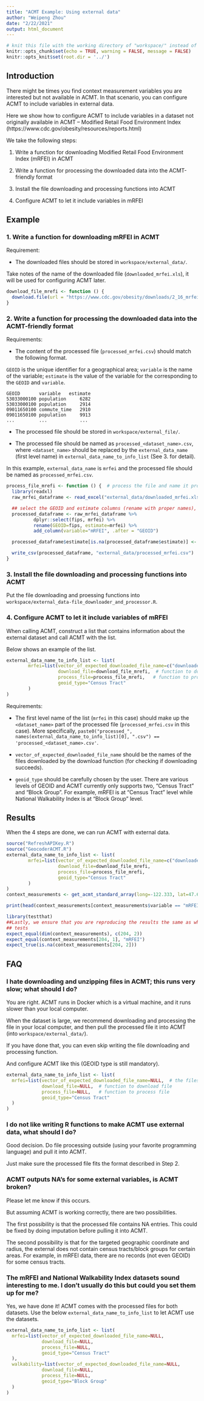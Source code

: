 ```yaml
---
title: "ACMT Example: Using external data"
author: "Weipeng Zhou"
date: "2/22/2021"
output: html_document
---
```


```r
# knit this file with the working directory of "workspace/" instead of "workspace/examples"
knitr::opts_chunk$set(echo = TRUE, warning = FALSE, message = FALSE)
knitr::opts_knit$set(root.dir = '../')
```

## Introduction
There might be times you find context measurement variables you are interested but not available in ACMT. In that scenario, you can configure ACMT to include variables in external data.

Here we show how to configure ACMT to include variables in a dataset not originally available in ACMT -- Modified Retail Food Environment Index (https://www.cdc.gov/obesity/resources/reports.html)

We take the following steps:

1. Write a function for downloading Modified Retail Food Environment Index (mRFEI) in ACMT

2. Write a function for processing the downloaded data into the ACMT-friendly format

3. Install the file downloading and processing functions into ACMT

4. Configure ACMT to let it include variables in mRFEI

## Example
### 1. Write a function for downloading mRFEI in ACMT
Requirement:

* The downloaded files should be stored in `workspace/external_data/`.

Take notes of the name of the downloaded file (`downloaded_mrfei.xls`), it will be used for configuring ACMT later.

```r
download_file_mrefi <- function () {
  download.file(url = "https://www.cdc.gov/obesity/downloads/2_16_mrfei_data_table.xls", destfile = "external_data/downloaded_mrfei.xls")
}
```

### 2. Write a function for processing the downloaded data into the ACMT-friendly format
Requirements:

* The content of the processed file (`processed_mrfei.csv`) should match the following format.

`GEOID` is the unique identifier for a geographical area; `variable` is the name of the variable; `estimate` is the value of the variable for the corresponding to the `GEOID` and `variable`.

```
GEOID       variable   estimate
53033000100 population     6282
53033000100 population     2914
09011650100 commute_time   2910
09011650100 population     9913
...         ...            ...
```

* The processed file should be stored in `workspace/external_file/`.

* The processed file should be named as `processed_<dataset_name>.csv`, where `<dataset_name>` should be replaced by the `external_data_name` (first level name) in `external_data_name_to_info_list` (See 3. for detail).

In this example, `external_data_name` is `mrfei` and the processed file should be named as `processed_mrfei.csv`.

```r
process_file_mrefi <- function () {  # process the file and name it processed_mrfei.csv (mrfei can change depending on how you name your dataset in external_data_name_to_info_list, but "processed" and ".csv" are fixed characters)
  library(readxl)
  raw_mrfei_dataframe <- read_excel("external_data/downloaded_mrfei.xls")

  ## select the GEOID and estimate columns (rename with proper names), and insert the varaible column
  processed_dataframe <- raw_mrfei_dataframe %>%
          dplyr::select(fips, mrfei) %>%
          rename(GEOID=fips, estimate=mrfei) %>%
          add_column(variable="mRFEI", .after = "GEOID")

  processed_dataframe$estimate[is.na(processed_dataframe$estimate)] <- 0  # impute NA with 0

  write_csv(processed_dataframe, "external_data/processed_mrfei.csv")
}
```

### 3. Install the file downloading and processing functions into ACMT
Put the file downloading and proessing functions into `workspace/external_data-file_downloader_and_processor.R`.

### 4. Configure ACMT to let it include variables of mRFEI
When calling ACMT, construct a list that contains information about the external dataset and call ACMT with the list.

Below shows an example of the list.

```r
external_data_name_to_info_list <- list(
        mrfei=list(vector_of_expected_downloaded_file_name=c("downloaded_mrfei.xls"),  # files that should be downloaded for mrfei
                   download_file=download_file_mrefi,  # function to download file
                   process_file=process_file_mrefi,   # function to process file
                   geoid_type="Census Tract"
        )
)
```

Requirements:

* The first level name of the list (`mrfei` in this case) should make up the `<dataset_name>` part of the processed file (`processed_mrfei.csv` in this case). More specifically, `paste0("processed_", names(external_data_name_to_info_list)[0], ".csv") == 'processed_<dataset_name>.csv'`.

* `vector_of_expected_downloaded_file_name` should be the names of the files downloaded by the download function (for checking if downloading succeeds).

* `geoid_type` should be carefully chosen by the user. There are various levels of GEOID and ACMT currently only supports two, "Census Tract" and "Block Group". For example, mRFEI is at "Census Tract" level while National Walkability Index is at "Block Group" level.

## Results
When the 4 steps are done, we can run ACMT with external data.

```r
source("RefreshAPIKey.R")
source("GeocoderACMT.R")
external_data_name_to_info_list <- list(
        mrfei=list(vector_of_expected_downloaded_file_name=c("downloaded_mrfei.xls"),
                   download_file=download_file_mrefi,
                   process_file=process_file_mrefi,
                   geoid_type="Census Tract"
        )
)
context_measurements <- get_acmt_standard_array(long=-122.333, lat=47.663, radius_meters = 2000, year=2013, external_data_name_to_info_list=external_data_name_to_info_list)
```

```r
print(head(context_measurements[context_measurements$variable == "mRFEI", ]))
```

```r
library(testthat)
##Lastly, we ensure that you are reproducing the results the same as what's on other platforms.
## tests
expect_equal(dim(context_measurements), c(204, 2))
expect_equal(context_measurements[204, 1], "mRFEI")
expect_true(is.na(context_measurements[204, 2]))
```

## FAQ
### I hate downloading and unzipping files in ACMT; this runs very slow; what should I do?
You are right. ACMT runs in Docker which is a virtual machine, and it runs slower than your local computer.

When the dataset is large, we recommend downloading and processing the file in your local computer, and then pull the processed file it into ACMT (into `workspace/external_data/`).

If you have done that, you can even skip writing the file downloading and processing function.

And configure ACMT like this (GEOID type is still mandatory).

```r
external_data_name_to_info_list <- list(
  mrfei=list(vector_of_expected_downloaded_file_name=NULL,  # the files should be downloaded for mrfei
             download_file=NULL,  # function to download file
             process_file=NULL,   # function to process file
             geoid_type="Census Tract"
  )
)
```

### I do not like writing R functions to make ACMT use external data, what should I do?
Good decision. Do file processing outside (using your favorite programming language) and pull it into ACMT.

Just make sure the processed file fits the format described in Step 2.

### ACMT outputs NA's for some external variables, is ACMT broken?
Please let me know if this occurs.

But assuming ACMT is working correctly, there are two possibilities.

The first possibility is that the processed file contains NA entries. This could be fixed by doing imputation before pulling it into ACMT.

The second possibility is that for the targeted geographic coordinate and radius, the external does not contain census tracts/block groups for certain areas. For example, in mRFEI data, there are no records (not even GEOID) for some census tracts.

### The mRFEI and National Walkability Index datasets sound interesting to me. I don't usually do this but could you set them up for me?
Yes, we have done it! ACMT comes with the processed files for both datasets. Use the below `external_data_name_to_info_list` to let ACMT use the datasets.

```r
external_data_name_to_info_list <- list(
  mrfei=list(vector_of_expected_downloaded_file_name=NULL,
             download_file=NULL,
             process_file=NULL,
             geoid_type="Census Tract"
  ),
  walkability=list(vector_of_expected_downloaded_file_name=NULL,
             download_file=NULL,
             process_file=NULL,
             geoid_type="Block Group"
  )
)
```

